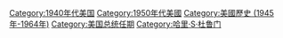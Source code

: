 [[Category:1940年代美国|Category:1940年代美国]]
[[Category:1950年代美國|Category:1950年代美國]]
[[Category:美國歷史_(1945年-1964年)|Category:美國歷史 (1945年-1964年)]]
[[Category:美国总统任期|Category:美国总统任期]]
[[Category:哈里·S·杜鲁门|Category:哈里·S·杜鲁门]]